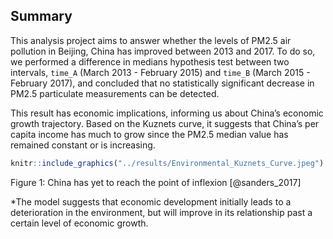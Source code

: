 ## Summary
\label{sec:summary}

This analysis project aims to answer whether the levels of PM2.5 air pollution in Beijing, China has improved between 2013 and 2017. To do so, we performed a difference in medians hypothesis test between two intervals, `time_A` (March 2013 - February 2015) and `time_B` (March 2015 - February 2017), and concluded that no statistically significant decrease in PM2.5 particulate measurements can be detected.

This result has economic implications, informing us about China's economic growth trajectory. Based on the Kuznets curve, it suggests that China's per capita income has much to grow since the PM2.5 median value has remained constant or is increasing.

```r
knitr::include_graphics("../results/Environmental_Kuznets_Curve.jpeg")
```

Figure 1: China has yet to reach the point of inflexion [@sanders_2017]

*The model suggests that economic development initially leads to a deterioration in the environment, but will improve in its relationship past a certain level of economic growth.